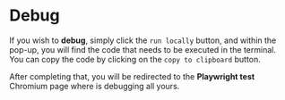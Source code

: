 # Debug

If you wish to **debug**, simply click the `run locally` button, and within the pop-up, you will find the code that needs to be
executed in the terminal. You can copy the code by clicking on the `copy to clipboard` button.

After completing that, you will be redirected to the **Playwright test** Chromium page where is debugging all yours.